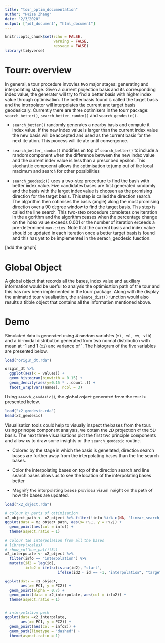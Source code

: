 ```yaml
---
title: "tour_optim_documentation"
author: "Huize Zhang"
date: "2/3/2020"
output: ["pdf_document", "html_document"]
---
```


```r
knitr::opts_chunk$set(echo = FALSE, 
                      warning = FALSE, 
                      message = FALSE)
library(tidyverse)
```

# Tourr: overview

In general, a tour procedure invovles two major stages: generating and interpolating stage. Given a current projection basis and its corresponding index value, the generator will try to find a better basis with higher index value through optimisation. The better basis found is called the target basis and the interpolator will interpolates the current and target basis geodesically. Currently there are three optimisers in the tourr package: `search_better()`, `search_better_random()` and `search_geodesic()`. 

- `search_better()` randomly generates a nearby basis and compute it index value. If the new index value is larger than the current index value the new basis will be accepted and used as the current basis for the next iteration. This process will iterate until convergence. 

- `search_better_random()` modifies on top of `search_better()` to include a random component when the difference between the new index value and the current index value is less than a prescribed epsilon. This stochastic compoennt allows the optimisation to jump out of the local maximum and search for other possibilities

- `search_geodesic()` uses a two-step procedure to find the basis with better index value. Five candidates bases are first generated randomly and the basis with the larget index value is choosen as the promising direction for the target basis. This step is called the direction search. The algorithm then optimises the basis (angle) along the most promising direction over a 90 degree window to find the target basis. This step is called the line search.  This two-step procedure completes one iteration in the algorithm and the algorithm ceases when the percentage change on the index value exceeds 0.001 or the number of iteration exceeds a pre-determined `max.tries`. Note that the current basis and index value should be updated in each iteration once a better target basis is found and this has yet to be implemented in the serach_geodesic function. 

[add the graph]


# Global Object

A global object that records all the bases, index value and auxiliary information would be useful to analysis the optimisation path of the tour and this has now been implemented in the tourr package. Along with the display the animated tour visualisation, the `animate_dist()` function would also results a tibble object that contains all the information mentioned above. 


# Demo

Simulated data is generated using 4 random variables (`x1, x8, x9, x10`) and a bi-modal distribution generated from two normal distribution with mean at -1 and 1 (`x2`) and variance of 1. The histogram of the five variables are presented below. 

```r
load("origin_dt.rda")

origin_dt %>%
  ggplot(aes(x = values)) +
  geom_histogram(binwidth = 0.15) +
  geom_density(aes(y=0.15 * ..count..)) +
  facet_wrap(vars(names), ncol = 3)
```

Using `search_geodesic()`, the global object generated from the tour is presented below.

```r
load("x2_geodesic.rda")
head(x2_geodesic)
```

Visualisation tools could help to visually inspect the bases from the tour. Using principle component analysis, we obtain the 2D projection of the 5D basis. The next three visualisations plot the first two principle components and allow us to draw some insights on the `search_geodesic` routine. 

- Colored by the stage in which the basis is generated, direction search bases are further away from the interpolating bases than the line search bases.

- Color the interpolating bases on top of the direction search and line search bases allows us to see the location of the interpolating bases better

- Magnify the interpolating bases provides visual insight on the path of how the bases are updated.

```r
load("x2_object.rda")

# colour by parts of optimisation
x2_object_path <- x2_object %>% filter(!info %in% c(NA, "linear_search_best"))
ggplot(data = x2_object_path, aes(x= PC1, y = PC2)) +
  geom_point(aes(col = info)) +
  theme(aspect.ratio = 1)

# colour the interpolation from all the bases
# library(scales)
# show_col(hue_pal()(3))
x2_interpolate <- x2_object %>% 
  filter(info == "interpolation") %>% 
  mutate(id2 = lag(id),
         info2 = ifelse(is.na(id2), "start", 
                        ifelse(id2 - id == -1, "interpolation", "target")))

ggplot(data = x2_object,
       aes(x= PC1, y = PC2)) +
  geom_point(alpha = 0.7) +
  geom_point(data = x2_interpolate, aes(col = info2)) + 
  theme(aspect.ratio = 1)


# interpolation path
ggplot(data =x2_interpolate,
       aes(x= PC1, y = PC2)) +
  geom_point(aes(col = info2)) +
  geom_path(linetype = "dashed") + 
  theme(aspect.ratio = 1)


```

